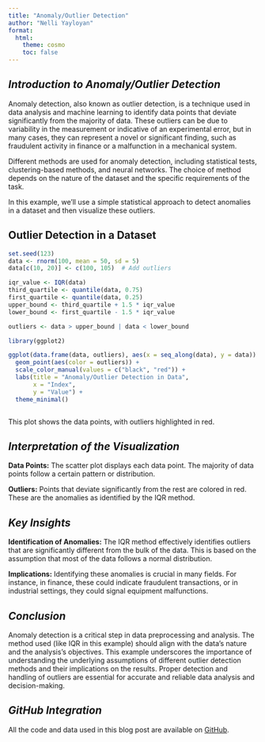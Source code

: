 ```yaml
---
title: "Anomaly/Outlier Detection"
author: "Nelli Yayloyan"
format: 
  html:
    theme: cosmo 
    toc: false
---
```


## *Introduction to Anomaly/Outlier Detection*

Anomaly detection, also known as outlier detection, is a technique used in data analysis and machine learning to identify data points that deviate significantly from the majority of data. These outliers can be due to variability in the measurement or indicative of an experimental error, but in many cases, they can represent a novel or significant finding, such as fraudulent activity in finance or a malfunction in a mechanical system.

Different methods are used for anomaly detection, including statistical tests, clustering-based methods, and neural networks. The choice of method depends on the nature of the dataset and the specific requirements of the task.

In this example, we'll use a simple statistical approach to detect anomalies in a dataset and then visualize these outliers.

## Outlier Detection in a Dataset

```r
set.seed(123)
data <- rnorm(100, mean = 50, sd = 5)
data[c(10, 20)] <- c(100, 105)  # Add outliers

iqr_value <- IQR(data)
third_quartile <- quantile(data, 0.75)
first_quartile <- quantile(data, 0.25)
upper_bound <- third_quartile + 1.5 * iqr_value
lower_bound <- first_quartile - 1.5 * iqr_value

outliers <- data > upper_bound | data < lower_bound

library(ggplot2)

ggplot(data.frame(data, outliers), aes(x = seq_along(data), y = data)) +
  geom_point(aes(color = outliers)) +
  scale_color_manual(values = c("black", "red")) +
  labs(title = "Anomaly/Outlier Detection in Data",
       x = "Index",
       y = "Value") +
  theme_minimal()



```

This plot shows the data points, with outliers highlighted in red.

## *Interpretation of the Visualization*

**Data Points:** The scatter plot displays each data point. The majority of data points follow a certain pattern or distribution.

**Outliers:** Points that deviate significantly from the rest are colored in red. These are the anomalies as identified by the IQR method.

## *Key Insights*

**Identification of Anomalies:** The IQR method effectively identifies outliers that are significantly different from the bulk of the data. This is based on the assumption that most of the data follows a normal distribution.

**Implications:** Identifying these anomalies is crucial in many fields. For instance, in finance, these could indicate fraudulent transactions, or in industrial settings, they could signal equipment malfunctions.

## *Conclusion*

Anomaly detection is a critical step in data preprocessing and analysis. The method used (like IQR in this example) should align with the data's nature and the analysis's objectives. This example underscores the importance of understanding the underlying assumptions of different outlier detection methods and their implications on the results. Proper detection and handling of outliers are essential for accurate and reliable data analysis and decision-making.

## *GitHub Integration*

All the code and data used in this blog post are available on [GitHub](https://github.com/Nelliyay/ml_blog).
